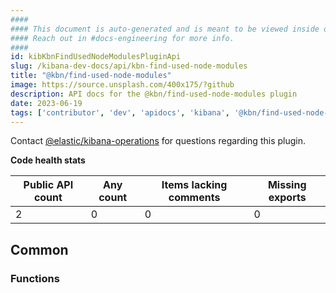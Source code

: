 ```yaml
---
####
#### This document is auto-generated and is meant to be viewed inside our experimental, new docs system.
#### Reach out in #docs-engineering for more info.
####
id: kibKbnFindUsedNodeModulesPluginApi
slug: /kibana-dev-docs/api/kbn-find-used-node-modules
title: "@kbn/find-used-node-modules"
image: https://source.unsplash.com/400x175/?github
description: API docs for the @kbn/find-used-node-modules plugin
date: 2023-06-19
tags: ['contributor', 'dev', 'apidocs', 'kibana', '@kbn/find-used-node-modules']
---
```




Contact [@elastic/kibana-operations](https://github.com/orgs/elastic/teams/kibana-operations) for questions regarding this plugin.

**Code health stats**

| Public API count  | Any count | Items lacking comments | Missing exports |
|-------------------|-----------|------------------------|-----------------|
| 2 | 0 | 0 | 0 |

## Common

### Functions
<DocDefinitionList data={kbnFindUsedNodeModulesObj.common.functions}/>

